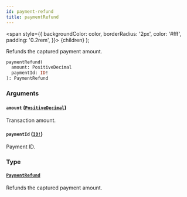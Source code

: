 ```yaml
---
id: payment-refund
title: paymentRefund
---
```


<span
style={{
      backgroundColor: color,
      borderRadius: '2px',
      color: '#fff',
      padding: '0.2rem',
    }}>
{children}
</span>
);

Refunds the captured payment amount.

```graphql
paymentRefund(
  amount: PositiveDecimal
  paymentId: ID!
): PaymentRefund

```

### Arguments

#### `amount` ([`PositiveDecimal`](/api-reference/scalars/positive-decimal.mdx))

Transaction amount.

#### `paymentId` ([`ID!`](/api-reference/scalars/id.mdx))

Payment ID.

### Type

#### [`PaymentRefund`](/api-reference/objects/payment-refund.mdx)

Refunds the captured payment amount.
